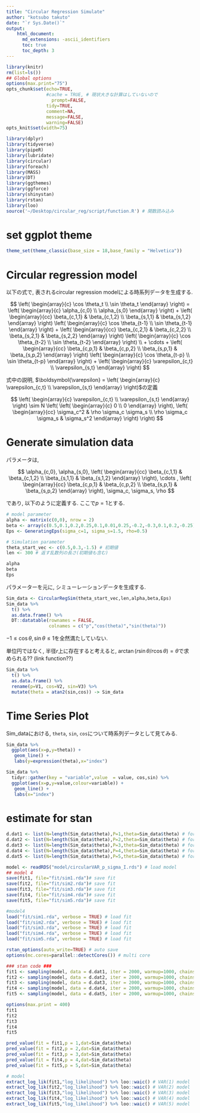```yaml
---
title: "Circular Regression Simulate"
author: "kotsubo takuto"
date: "`r Sys.Date()`"
output: 
    html_document:
      md_extensions: -ascii_identifiers
      toc: true
      toc_depth: 3
---
```


```r
library(knitr)
rm(list=ls())
## Global options
options(max.print="75")
opts_chunk$set(echo=TRUE,
               #cache = TRUE, # 現状大きな計算はしていないので
	             prompt=FALSE,
               tidy=TRUE,
               comment=NA,
               message=FALSE,
               warning=FALSE)
opts_knit$set(width=75)
```

```r
library(dplyr)
library(tidyverse)
library(pipeR)
library(lubridate)
library(circular)
library(foreach)
library(MASS)
library(DT)
library(ggthemes)
library(ggforce)
library(shinystan)
library(rstan)
library(loo)
source('~/Desktop/circular_reg/script/function.R') # 関数読み込み
```
# set ggplot theme

```r
theme_set(theme_classic(base_size = 18,base_family = "Helvetica"))
```
# Circular regression model

以下の式で, 表されるcircular regression modelによる時系列データを生成する.

$$
\left(
  \begin{array}{c}
    \cos \theta_t \\
    \sin \theta_t
  \end{array}
\right) =
\left(
  \begin{array}{c}
    \alpha_{c,0} \\
    \alpha_{s,0}
  \end{array} 
\right) +
\left(
  \begin{array}{cc}
    \beta_{c,1,1} & \beta_{c,1,2} \\
    \beta_{s,1,1} & \beta_{s,1,2}
  \end{array}
\right)
\left(
  \begin{array}{c}
    \cos \theta_{t-1} \\
    \sin \theta_{t-1}
  \end{array} 
\right) +
\left(
  \begin{array}{cc}
    \beta_{c,2,1} & \beta_{c,2,2} \\
    \beta_{s,2,1} & \beta_{s,2,2}
  \end{array} 
\right)
\left(
  \begin{array}{c}
    \cos \theta_{t-2} \\
    \sin \theta_{t-2}
  \end{array} 
\right) \\ + \cdots +
\left(
  \begin{array}{cc}
    \beta_{c,p,1} & \beta_{c,p,2} \\
    \beta_{s,p,1} & \beta_{s,p,2}
  \end{array}
\right)
\left(
  \begin{array}{c}
    \cos \theta_{t-p} \\
    \sin \theta_{t-p}
  \end{array} 
\right) +
\left(  
  \begin{array}{c}
    \varepsilon_{c,t} \\
    \varepsilon_{s,t}
  \end{array}
\right)
$$

式中の説明, $\boldsymbol{\varepsilon} = 
\left(  
  \begin{array}{c}
    \varepsilon_{c,t} \\
    \varepsilon_{s,t}
  \end{array}
\right)$の定義

$$
\left(
  \begin{array}{c}
    \varepsilon_{c,t} \\
    \varepsilon_{s,t}
  \end{array} 
\right) \sim 
N 
\left(
  \left(
    \begin{array}{c}
      0 \\
      0
    \end{array}
  \right),
  \left(
    \begin{array}{cc}
      \sigma_c^2 & \rho \sigma_c \sigma_s \\
      \rho \sigma_c \sigma_s & \sigma_s^2
    \end{array}
  \right)
\right)
$$

# Generate simulation data

パラメータは, 

$$ \alpha_{c,0}, \alpha_{s,0}, \left(
  \begin{array}{cc}
    \beta_{c,1,1} & \beta_{c,1,2} \\
    \beta_{s,1,1} & \beta_{s,1,2}
  \end{array}
\right), \cdots , \left(
  \begin{array}{cc}
    \beta_{c,p,1} & \beta_{c,p,2} \\
    \beta_{s,p,1} & \beta_{s,p,2}
  \end{array}
\right), \sigma_c, \sigma_s, \rho $$

であり, 以下のように定義する. ここで$p=1$とする.

```r
# model parameter
alpha <- matrix(c(0,0), nrow = 2)
beta <- array(c(0.5,0.1,0.2,0.25,0.1,0.01,0.25,-0.2,-0.3,0.1,0.2,-0.25), dim = c(2,2,3))
Eps <- GeneratingEps(sigma_c=1, sigma_s=1.5, rho=0.5)

# Simulation parameter
theta_start_vec <- c(0.5,0.3,-1.5) # 初期値
len <- 300 # 返す乱数列の長さ(初期値も含む)
```

```r
alpha
beta
Eps
```

パラメーターを元に, シミューレーションデータを生成する.

```r
Sim_data <- CircularRegSim(theta_start_vec,len,alpha,beta,Eps)
Sim_data %>% 
  t() %>% 
  as.data.frame() %>% 
  DT::datatable(rownames = FALSE,
                colnames = c("p","cos(theta)","sin(theta)"))
```

$- 1 \leq \cos \theta, \sin \theta \leq 1$を全然満たしていない.

単位円ではなく, 半径$r$上に存在すると考えると, $\arctan(r\sin\theta/r \cos\theta) = \theta$で求められる?? (link function??)

```r
Sim_data %>% 
  t() %>% 
  as.data.frame() %>%
  rename(p=V1, cos=V2, sin=V3) %>% 
  mutate(theta = atan2(sin,cos)) -> Sim_data
```

# Time Series Plot

Sim_dataにおける, `theta`, `sin`, `cos`について時系列データとして見てみる.

```r
Sim_data %>% 
  ggplot(aes(x=p,y=theta)) +
   geom_line() + 
   labs(y=expression(theta),x="index")
```

```r
Sim_data %>% 
  tidyr::gather(key = "variable",value  = value, cos,sin) %>% 
  ggplot(aes(x=p,y=value,colour=variable)) +
   geom_line() + 
   labs(x="index")
```

# estimate for stan

```r
d.dat1 <- list(N=length(Sim_data$theta),P=1,theta=Sim_data$theta) # for VAR(1)
d.dat2 <- list(N=length(Sim_data$theta),P=2,theta=Sim_data$theta) # for VAR(2)
d.dat3 <- list(N=length(Sim_data$theta),P=3,theta=Sim_data$theta) # for VAR(3)
d.dat4 <- list(N=length(Sim_data$theta),P=4,theta=Sim_data$theta) # for VAR(4)
d.dat5 <- list(N=length(Sim_data$theta),P=5,theta=Sim_data$theta) # for VAR(5)
```

```r
model <- readRDS("model/circularVAR_p_sigma_I.rds") # load model
## model 4
save(fit1, file="fit/sim1.rda")# save fit
save(fit2, file="fit/sim2.rda")# save fit
save(fit3, file="fit/sim3.rda")# save fit
save(fit4, file="fit/sim4.rda")# save fit
save(fit5, file="fit/sim5.rda")# save fit
```

```r
#model4
load("fit/sim1.rda", verbose = TRUE) # load fit
load("fit/sim2.rda", verbose = TRUE) # load fit
load("fit/sim3.rda", verbose = TRUE) # load fit
load("fit/sim4.rda", verbose = TRUE) # load fit
load("fit/sim5.rda", verbose = TRUE) # load fit
```

```r
rstan_options(auto_write=TRUE) # auto save
options(mc.cores=parallel::detectCores()) # multi core

### stan code ###  
fit1 <- sampling(model, data = d.dat1, iter = 2000, warmup=1000, chains = 4)
fit2 <- sampling(model, data = d.dat2, iter = 2000, warmup=1000, chains = 4)
fit3 <- sampling(model, data = d.dat3, iter = 2000, warmup=1000, chains = 4)
fit4 <- sampling(model, data = d.dat4, iter = 2000, warmup=1000, chains = 4)
fit5 <- sampling(model, data = d.dat5, iter = 2000, warmup=1000, chains = 4)
```


```r
options(max.print = 400)
fit1
fit2
fit3
fit4
fit5
```

```r
pred_value(fit = fit1,p = 1,dat=Sim_data$theta)
pred_value(fit = fit2,p = 2,dat=Sim_data$theta)
pred_value(fit = fit3,p = 3,dat=Sim_data$theta)
pred_value(fit = fit4,p = 4,dat=Sim_data$theta)
pred_value(fit = fit5,p = 5,dat=Sim_data$theta)
```



```r
# model
extract_log_lik(fit1,"log_likelihood") %>% loo::waic() # VAR(1) model
extract_log_lik(fit2,"log_likelihood") %>% loo::waic() # VAR(2) model
extract_log_lik(fit3,"log_likelihood") %>% loo::waic() # VAR(3) model
extract_log_lik(fit4,"log_likelihood") %>% loo::waic() # VAR(4) model
extract_log_lik(fit5,"log_likelihood") %>% loo::waic() # VAR(5) model
```

